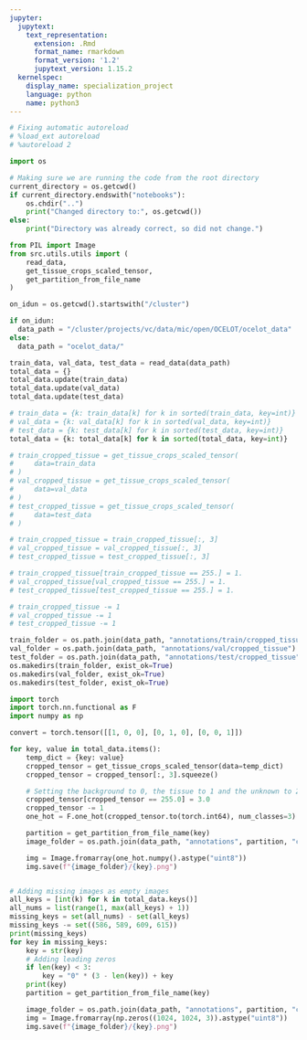 ```yaml
---
jupyter:
  jupytext:
    text_representation:
      extension: .Rmd
      format_name: rmarkdown
      format_version: '1.2'
      jupytext_version: 1.15.2
  kernelspec:
    display_name: specialization_project
    language: python
    name: python3
---
```


```python
# Fixing automatic autoreload
# %load_ext autoreload
# %autoreload 2

import os 

# Making sure we are running the code from the root directory
current_directory = os.getcwd()
if current_directory.endswith("notebooks"):
    os.chdir("..")
    print("Changed directory to:", os.getcwd())
else:
    print("Directory was already correct, so did not change.")
```

```python
from PIL import Image
from src.utils.utils import (
    read_data, 
    get_tissue_crops_scaled_tensor,
    get_partition_from_file_name
)
```

```python
on_idun = os.getcwd().startswith("/cluster")

if on_idun:
  data_path = "/cluster/projects/vc/data/mic/open/OCELOT/ocelot_data"
else: 
  data_path = "ocelot_data/"

train_data, val_data, test_data = read_data(data_path)
total_data = {}
total_data.update(train_data)
total_data.update(val_data)
total_data.update(test_data)
```

```python
# train_data = {k: train_data[k] for k in sorted(train_data, key=int)}
# val_data = {k: val_data[k] for k in sorted(val_data, key=int)}
# test_data = {k: test_data[k] for k in sorted(test_data, key=int)}
total_data = {k: total_data[k] for k in sorted(total_data, key=int)}
```

```python
# train_cropped_tissue = get_tissue_crops_scaled_tensor(
#     data=train_data
# )
# val_cropped_tissue = get_tissue_crops_scaled_tensor(
#     data=val_data
# )
# test_cropped_tissue = get_tissue_crops_scaled_tensor(
#     data=test_data
# )

# train_cropped_tissue = train_cropped_tissue[:, 3]
# val_cropped_tissue = val_cropped_tissue[:, 3]
# test_cropped_tissue = test_cropped_tissue[:, 3]
```

```python
# train_cropped_tissue[train_cropped_tissue == 255.] = 1.
# val_cropped_tissue[val_cropped_tissue == 255.] = 1.
# test_cropped_tissue[test_cropped_tissue == 255.] = 1.

# train_cropped_tissue -= 1
# val_cropped_tissue -= 1
# test_cropped_tissue -= 1
```

```python
train_folder = os.path.join(data_path, "annotations/train/cropped_tissue")
val_folder = os.path.join(data_path, "annotations/val/cropped_tissue")
test_folder = os.path.join(data_path, "annotations/test/cropped_tissue")
os.makedirs(train_folder, exist_ok=True)
os.makedirs(val_folder, exist_ok=True)
os.makedirs(test_folder, exist_ok=True)
```

```python
import torch
import torch.nn.functional as F
import numpy as np

convert = torch.tensor([[1, 0, 0], [0, 1, 0], [0, 0, 1]])

for key, value in total_data.items():
    temp_dict = {key: value}
    cropped_tensor = get_tissue_crops_scaled_tensor(data=temp_dict)
    cropped_tensor = cropped_tensor[:, 3].squeeze()

    # Setting the background to 0, the tissue to 1 and the unknown to 2
    cropped_tensor[cropped_tensor == 255.0] = 3.0
    cropped_tensor -= 1
    one_hot = F.one_hot(cropped_tensor.to(torch.int64), num_classes=3)

    partition = get_partition_from_file_name(key)
    image_folder = os.path.join(data_path, "annotations", partition, "cropped_tissue")

    img = Image.fromarray(one_hot.numpy().astype("uint8"))
    img.save(f"{image_folder}/{key}.png")


# Adding missing images as empty images
all_keys = [int(k) for k in total_data.keys()]
all_nums = list(range(1, max(all_keys) + 1))
missing_keys = set(all_nums) - set(all_keys)
missing_keys -= set((586, 589, 609, 615))
print(missing_keys)
for key in missing_keys:
    key = str(key)
    # Adding leading zeros
    if len(key) < 3:
        key = "0" * (3 - len(key)) + key
    print(key)
    partition = get_partition_from_file_name(key)

    image_folder = os.path.join(data_path, "annotations", partition, "cropped_tissue")
    img = Image.fromarray(np.zeros((1024, 1024, 3)).astype("uint8"))
    img.save(f"{image_folder}/{key}.png")
```
